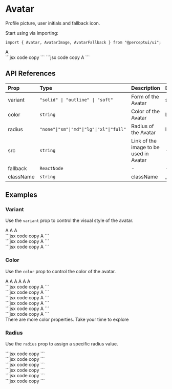 
<h1 className="text-4xl font-bold mt-5">Avatar</h1>
<p className="text-xl">Profile picture, user initials and fallback icon.</p>
<IssueHeader source="components/avatar/avatar" />

Start using via importing:

```tsx code copy
import { Avatar, AvatarImage, AvatarFallback } from "@perceptui/ui";
```

<div className="flex flex-col my-6">
  <div className="flex gap-2 p-4 bg-blue-500/15 mb-2 rounded-lg">
    <Avatar radius="full">
      <AvatarImage src="https://images.pexels.com/photos/27269560/pexels-photo-27269560/free-photo-of-marti.jpeg?auto=compress&cs=tinysrgb&w=600&lazy=load" />
    </Avatar>
    <Avatar radius="full">
      <AvatarFallback>A</AvatarFallback>
    </Avatar>
  </div>
  <div className="block w-full py-0">
    ```jsx code copy
    <Avatar radius="full">
      <AvatarImage src="https://images.pexels.com/photos/27269560/pexels-photo-27269560/free-photo-of-marti.jpeg?auto=compress&cs=tinysrgb&w=600&lazy=load" />
    </Avatar>
    ```
    ```jsx code copy
    <Avatar radius="full">
      <AvatarFallback>A</AvatarFallback>
    </Avatar>
    ```

  </div>
</div>

## API References

| Prop      | Type                                     | Description                            | Default |
| :-------- | :--------------------------------------- | :------------------------------------- | :------ |
| variant   | `"solid" \| "outline" \| "soft"`         | Form of the Avatar                     | solid   |
| color     | `string`                                 | Color of the Avatar                    | blue    |
| radius    | `"none"\|"sm"\|"md"\|"lg"\|"xl"\|"full"` | Radius of the Avatar                   | lg      |
| src       | `string`                                 | Link of the image to be used in Avatar | -       |
| fallback  | `ReactNode`                              | -                                      | -       |
| className | `string`                                 | className                              | \_      |

## Examples

### Variant

Use the `variant` prop to control the visual style of the avatar.

<div className="flex flex-col my-6 px-2">
  <div className="flex gap-2 p-4 bg-blue-500/15 mb-2 rounded-lg">
    <Avatar variant="solid" radius="full">
      <AvatarFallback>A</AvatarFallback>
    </Avatar>
    <Avatar variant="soft" radius="full">
      <AvatarFallback>A</AvatarFallback>
    </Avatar>
    <Avatar variant="outline" radius="full">
      <AvatarFallback>A</AvatarFallback>
    </Avatar>
  </div>
  <div className="block text-wrap w-full py-0 my-1">
    ```jsx code copy
    <Avatar variant="solid" radius="full">
      <AvatarFallback>A</AvatarFallback>
    </Avatar>
    ```
  </div>
  <div className="block text-wrap w-full py-0 my-1">
    ```jsx code copy
    <Avatar variant="soft" radius="full">
      <AvatarFallback>A</AvatarFallback>
    </Avatar>
    ```
  </div>
  <div className="block text-wrap w-full py-0 my-1">
    ```jsx code copy
    <Avatar variant="outline" radius="full">
      <AvatarFallback>A</AvatarFallback>
    </Avatar>
    ```
  </div>
</div>

### Color

Use the `color` prop to control the color of the avatar.

<div className="flex flex-col my-6 px-2">
  <div className="flex flex-wrap gap-2 p-4 bg-blue-500/15 mb-2 rounded-lg">
    <Avatar color="blue" radius="full">
      <AvatarFallback>A</AvatarFallback>
    </Avatar>
    <Avatar color="red" radius="full">
      <AvatarFallback>A</AvatarFallback>
    </Avatar>
    <Avatar color="green" radius="full">
      <AvatarFallback>A</AvatarFallback>
    </Avatar>
    <Avatar color="yellow" radius="full">
      <AvatarFallback>A</AvatarFallback>
    </Avatar>
    <Avatar color="dark" radius="full">
      <AvatarFallback>A</AvatarFallback>
    </Avatar>
    <Avatar color="cyan" radius="full">
      <AvatarFallback>A</AvatarFallback>
    </Avatar>
  </div>
  <div className="block text-wrap w-full py-0 my-1">
    ```jsx code copy
    <Avatar color="blue" radius="full">
      <AvatarFallback>A</AvatarFallback>
    </Avatar>
    ```
  </div>
  <div className="block text-wrap w-full py-0 my-1">
    ```jsx code copy
    <Avatar color="red" radius="full">
      <AvatarFallback>A</AvatarFallback>
    </Avatar>
    ```
  </div>
  <div className="block text-wrap w-full py-0 my-1">
    ```jsx code copy
    <Avatar color="green" radius="full">
      <AvatarFallback>A</AvatarFallback>
    </Avatar>
    ```
  </div>
  <div className="block text-wrap w-full py-0 my-1">
    ```jsx code copy
    <Avatar color="yellow" radius="full">
      <AvatarFallback>A</AvatarFallback>
    </Avatar>
    ```
  </div>
  <div className="block text-wrap w-full py-0 my-1">
    ```jsx code copy
    <Avatar color="dark" radius="full">
      <AvatarFallback>A</AvatarFallback>
    </Avatar>
    ```
  </div>
  <div className="block text-wrap w-full py-0 my-1">
    ```jsx code copy
    <Avatar color="cyan" radius="full">
      <AvatarFallback>A</AvatarFallback>
    </Avatar>
    ```
  </div>
</div>

<div className="flex justify-start items-start bg-cyan-500/10 w-full pl-6 p-2 rounded-xl py-4">
  <Info className="inline" /> There are more color properties. Take your time to
  explore
</div>

### Radius

Use the `radius` prop to assign a specific radius value.

<div className="flex flex-col my-6 px-2">
  <div className="flex gap-2 p-4 bg-blue-500/15 mb-2 rounded-lg">
    <Avatar radius="none">
      <AvatarImage src="https://images.pexels.com/photos/27269560/pexels-photo-27269560/free-photo-of-marti.jpeg?auto=compress&cs=tinysrgb&w=600&lazy=load" />
    </Avatar>
    <Avatar radius="sm">
      <AvatarImage src="https://images.pexels.com/photos/27269560/pexels-photo-27269560/free-photo-of-marti.jpeg?auto=compress&cs=tinysrgb&w=600&lazy=load" />
    </Avatar>
    <Avatar radius="md">
      <AvatarImage src="https://images.pexels.com/photos/27269560/pexels-photo-27269560/free-photo-of-marti.jpeg?auto=compress&cs=tinysrgb&w=600&lazy=load" />
    </Avatar>
    <Avatar radius="lg">
      <AvatarImage src="https://images.pexels.com/photos/27269560/pexels-photo-27269560/free-photo-of-marti.jpeg?auto=compress&cs=tinysrgb&w=600&lazy=load" />
    </Avatar>
    <Avatar radius="xl">
      <AvatarImage src="https://images.pexels.com/photos/27269560/pexels-photo-27269560/free-photo-of-marti.jpeg?auto=compress&cs=tinysrgb&w=600&lazy=load" />
    </Avatar>
    <Avatar radius="full">
      <AvatarImage src="https://images.pexels.com/photos/27269560/pexels-photo-27269560/free-photo-of-marti.jpeg?auto=compress&cs=tinysrgb&w=600&lazy=load" />
    </Avatar>
  </div>
  <div className="block text-wrap w-full py-0 my-1">
    ```jsx code copy
    <Avatar radius="none">
      <AvatarImage src="https://images.pexels.com/photos/27269560/pexels-photo-27269560/free-photo-of-marti.jpeg?auto=compress&cs=tinysrgb&w=600&lazy=load" />
    </Avatar>
    ```
  </div>
  <div className="block text-wrap w-full py-0 my-1">
    ```jsx code copy
    <Avatar radius="sm">
      <AvatarImage src="https://images.pexels.com/photos/27269560/pexels-photo-27269560/free-photo-of-marti.jpeg?auto=compress&cs=tinysrgb&w=600&lazy=load" />
    </Avatar>
    ```
  </div>
  <div className="block text-wrap w-full py-0 my-1">
    ```jsx code copy
    <Avatar radius="md">
      <AvatarImage src="https://images.pexels.com/photos/27269560/pexels-photo-27269560/free-photo-of-marti.jpeg?auto=compress&cs=tinysrgb&w=600&lazy=load" />
    </Avatar>
    ```
  </div>
  <div className="block text-wrap w-full py-0 my-1">
    ```jsx code copy
    <Avatar radius="lg">
      <AvatarImage src="https://images.pexels.com/photos/27269560/pexels-photo-27269560/free-photo-of-marti.jpeg?auto=compress&cs=tinysrgb&w=600&lazy=load" />
    </Avatar>
    ```
  </div>
  <div className="block text-wrap w-full py-0 my-1">
    ```jsx code copy
    <Avatar radius="xl">
      <AvatarImage src="https://images.pexels.com/photos/27269560/pexels-photo-27269560/free-photo-of-marti.jpeg?auto=compress&cs=tinysrgb&w=600&lazy=load" />
    </Avatar>
    ```
  </div>
  <div className="block text-wrap w-full py-0 my-1">
    ```jsx code copy
    <Avatar radius="full">
      <AvatarImage src="https://images.pexels.com/photos/27269560/pexels-photo-27269560/free-photo-of-marti.jpeg?auto=compress&cs=tinysrgb&w=600&lazy=load" />
    </Avatar>
    ```
  </div>
</div>

